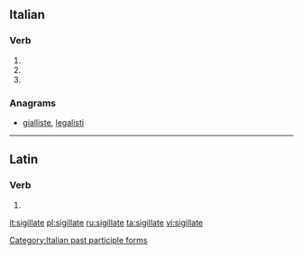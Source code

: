 ==Italian==

===Verb===
{{head|it|verb form}}

# {{inflection of|sigillare||2|p|pres|indc|lang=it}}
# {{inflection of|sigillare||2|p|impr|lang=it}}
# {{feminine plural of|sigillato|lang=it}}

===Anagrams===
* [[gialliste#Italian|gialliste]], [[legalisti#Italian|legalisti]]

[[Category:Italian past participle forms]]

----

==Latin==

===Verb===
{{la-verb-form|sigillāte}}

# {{inflection of|sigillō||2|p|pres|actv|impr|lang=la}}

[[it:sigillate]]
[[pl:sigillate]]
[[ru:sigillate]]
[[ta:sigillate]]
[[vi:sigillate]]